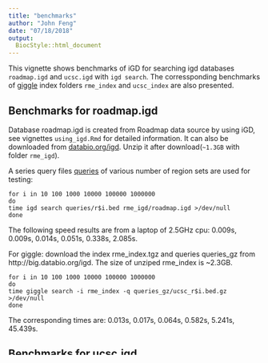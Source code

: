 ```yaml
---
title: "benchmarks"
author: "John Feng"
date: "07/18/2018"
output:
  BiocStyle::html_document
---
```


This vignette shows benchmarks of iGD for searching igd databases `roadmap.igd` and `ucsc.igd` with `igd search`. The corressponding benchmarks of [giggle](https://github.com/ryanlayer/giggle) index folders `rme_index` and `ucsc_index` are also presented. 

## Benchmarks for roadmap.igd

Database roadmap.igd  is created from Roadmap data source by using iGD, see vignettes `using_igd.Rmd` for detailed information. It can also be downloaded from [databio.org/igd](http://big.databio.org/igd). Unzip it after download(`~1.3GB` with folder `rme_igd`).

A series query files [queries](http://big.databio.org/igd) of various number of region sets are used for testing:

```
for i in 10 100 1000 10000 100000 1000000
do
time igd search queries/r$i.bed rme_igd/roadmap.igd >/dev/null 
done
```
The following speed results are from a laptop of 2.5GHz cpu:
0.009s, 0.009s, 0.014s, 0.051s, 0.338s, 2.085s.

For giggle: download the index rme_index.tgz and queries queries_gz from http://big.databio.org/igd. The size of unziped rme_index is ~2.3GB.

```
for i in 10 100 1000 10000 100000 1000000
do
time giggle search -i rme_index -q queries_gz/ucsc_r$i.bed.gz >/dev/null 
done
```
The corresponding times are:
0.013s, 0.017s, 0.064s, 0.582s, 5.241s, 45.439s. 


## Benchmarks for ucsc.igd

Database ucsc.igd is created from ucsc data source and it can be downloaded from [databio.org/igd](http://big.databio.org/igd). The compressed file `ucsc.igd.tgz` is 22GB and unzipped database file ucsc.igd is about ~123GB in folder `ucsc_igd`. 

Using the same query series for testing:

```
for i in 10 100 1000 10000 100000 1000000
do
time igd search queries/r$i.bed ucsc_igd/ucsc.igd >/dev/null
done
```
The times are:
0.206s, 1.671s, 16.239s, 2m24.222s, 13m26.413s, 17m6.142s. 

For giggle: download the index ucsc_index.tgz at http://big.databio.org/igd. The size of unziped ucsc_index is ~620GB.

```
for i in 10 100 1000 10000 100000 1000000
do
time giggle search -i ucsc_index -q queries_gz/ucsc_r$i.bed.gz >/dev/null 
done
```
The results are:
17.169s, 1m18.631s, 5m31.372s, 18m27.102s, 73m50.718s, 138m20.332(killed for unknown reason).

